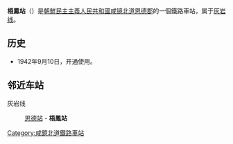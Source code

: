 {{unreferenced|time=2015-02-02T03:23:05+00:00}}
{{朝鮮半島車站資訊
|公司色 = blue
|文字色 = 
|站名 = 梧鳳站
|圖片 = 
|pxl = 
|圖片說明 =
|前一站 = [[恩德站|恩德]]
|前一站距離 = 2.9
|後一站距離 = 
|後一站 = 
|所屬路線 = [[灰岩线|灰岩线]]
|距離 = 10.4
|起點站 = [[鶴松站|鶴松]]
|諺文 = 오봉역
|朝鮮漢字 = 梧鳳驛
|文觀部式 = Obong-yeok
|馬-賴式 = Obong-yŏk
|副站名 = 
|車站編號 = 
|停站路線數 = 
|所屬公司 = [[朝鮮民主主義人民共和國铁道省|朝鮮民主主義人民共和國铁道省]]
|所在地 =[[咸镜北道|咸镜北道]][[恩德郡|恩德郡]]
|車站構造 = 地面车站
|月台配置 = 
|啟用年月日 =1942年9月10日
|廢站年月日 = 
|上下車人次 = 
|統計年度 = 
|轉車 = 
|備註 = 
|全寬備註 = 
}}

'''梧鳳站'''（{{lang-ko|오봉역}}）是[[朝鮮民主主義人民共和國|朝鮮民主主義人民共和國]][[咸镜北道|咸镜北道]][[恩德郡|恩德郡]]的一個鐵路車站，属于[[灰岩线|灰岩线]]。

==历史==
*1942年9月10日，开通使用。

==邻近车站==
灰岩线
:[[恩德站|恩德站]] - '''梧鳳站'''

{{朝鲜铁路小作品}}

{{灰岩线}}

[[Category:咸鏡北道鐵路車站|Category:咸鏡北道鐵路車站]]